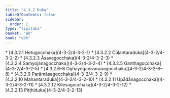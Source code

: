 ```yaml
---
title: "4.3.2 Duka"
tableOfContents: false
sidebar:
  order: 2
type: "tipitaka"
basket: "ab"
book: "vbh"
---
```



<DynamicBreadcrumb />



<TableOfContents book="vbh" section="4.3.2">
* [4.3.2.1 Hetugocchaka](4-3-2/4-3-2-1)
* [4.3.2.2 Cūḷantaraduka](4-3-2/4-3-2-2)
* [4.3.2.3 Āsavagocchaka](4-3-2/4-3-2-3)
* [4.3.2.4 Saṃyojanagocchaka](4-3-2/4-3-2-4)
* [4.3.2.5 Ganthagocchaka](4-3-2/4-3-2-5)
* [4.3.2.6–8 Oghayoganīvaraṇagocchaka](4-3-2/4-3-2-6–8)
* [4.3.2.9 Parāmāsagocchaka](4-3-2/4-3-2-9)
* [4.3.2.10 Mahantaraduka](4-3-2/4-3-2-10)
* [4.3.2.11 Upādānagocchaka](4-3-2/4-3-2-11)
* [4.3.2.12 Kilesagocchaka](4-3-2/4-3-2-12)
* [4.3.2.13 Piṭṭhiduka](4-3-2/4-3-2-13)
</TableOfContents>